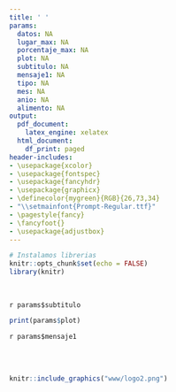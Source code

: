 ```yaml
---
title: ' '
params:
  datos: NA
  lugar_max: NA
  porcentaje_max: NA
  plot: NA
  subtitulo: NA
  mensaje1: NA
  tipo: NA
  mes: NA
  anio: NA
  alimento: NA
output:
  pdf_document:
    latex_engine: xelatex
  html_document:
    df_print: paged
header-includes:
- \usepackage{xcolor}
- \usepackage{fontspec}
- \usepackage{fancyhdr}
- \usepackage{graphicx}
- \definecolor{mygreen}{RGB}{26,73,34}
- "\\setmainfont{Prompt-Regular.ttf}"
- \pagestyle{fancy}
- \fancyfoot{} 
- \usepackage{adjustbox}
---
```


```r
# Instalamos librerias
knitr::opts_chunk$set(echo = FALSE)
library(knitr)
```

\fontsize{30}{30} \selectfont \textcolor{mygreen}{⁠Importancia de los municipios que abastecen antioquia}\

\fontsize{15}{15} \selectfont `r params$subtitulo`\

```r
print(params$plot)
```

\fontsize{15}{15} \selectfont `r params$mensaje1`\

\fontsize{15}{15} \selectfont \textcolor{mygreen}{Este gráfico muestra la importancia que tiene cada municipio en el abastecimiento de la central mayorista y minorista de Medellín.}\
\fontsize{15}{15} \selectfont \textcolor{mygreen}{Fuente: Cálculos propios a partir de datos del Sistema de Información de Precios y Abastecimiento del Sector Agropecuario (SIPSA).}\


```r
knitr::include_graphics("www/logo2.png")
```

